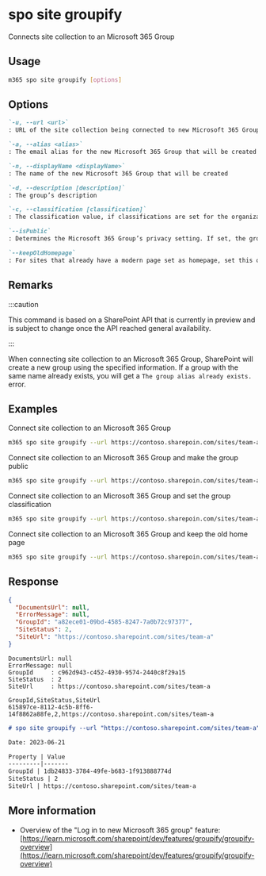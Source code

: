 
# spo site groupify

Connects site collection to an Microsoft 365 Group

## Usage

```sh
m365 spo site groupify [options]
```

## Options

```md definition-list
`-u, --url <url>`
: URL of the site collection being connected to new Microsoft 365 Group

`-a, --alias <alias>`
: The email alias for the new Microsoft 365 Group that will be created

`-n, --displayName <displayName>`
: The name of the new Microsoft 365 Group that will be created

`-d, --description [description]`
: The group’s description

`-c, --classification [classification]`
: The classification value, if classifications are set for the organization. If no value is provided, the default classification will be set, if one is configured

`--isPublic`
: Determines the Microsoft 365 Group’s privacy setting. If set, the group will be public, otherwise it will be private

`--keepOldHomepage`
: For sites that already have a modern page set as homepage, set this option, to keep it as the homepage
```

<Global />

## Remarks

:::caution

This command is based on a SharePoint API that is currently in preview and is subject to change once the API reached general availability.

:::

When connecting site collection to an Microsoft 365 Group, SharePoint will create a new group using the specified information. If a group with the same name already exists, you will get a `The group alias already exists.` error.

## Examples

Connect site collection to an Microsoft 365 Group

```sh
m365 spo site groupify --url https://contoso.sharepoin.com/sites/team-a --alias team-a --displayName 'Team A'
```

Connect site collection to an Microsoft 365 Group and make the group public

```sh
m365 spo site groupify --url https://contoso.sharepoin.com/sites/team-a --alias team-a --displayName 'Team A' --isPublic
```

Connect site collection to an Microsoft 365 Group and set the group classification

```sh
m365 spo site groupify --url https://contoso.sharepoin.com/sites/team-a --alias team-a --displayName 'Team A' --classification HBI
```

Connect site collection to an Microsoft 365 Group and keep the old home page

```sh
m365 spo site groupify --url https://contoso.sharepoin.com/sites/team-a --alias team-a --displayName 'Team A' --keepOldHomepage
```

## Response

<Tabs>
  <TabItem value="JSON">

  ```json
  {
    "DocumentsUrl": null,
    "ErrorMessage": null,
    "GroupId": "a82ece01-09bd-4585-8247-7a0b72c97377",
    "SiteStatus": 2,
    "SiteUrl": "https://contoso.sharepoint.com/sites/team-a"
  }
  ```

  </TabItem>
  <TabItem value="Text">

  ```text
  DocumentsUrl: null
  ErrorMessage: null
  GroupId     : c962d943-c452-4930-9574-2440c8f29a15
  SiteStatus  : 2
  SiteUrl     : https://contoso.sharepoint.com/sites/team-a
  ```

  </TabItem>
  <TabItem value="CSV">

  ```csv
  GroupId,SiteStatus,SiteUrl
  615897ce-8112-4c5b-8ff6-14f8862a88fe,2,https://contoso.sharepoint.com/sites/team-a
  ```

  </TabItem>
  <TabItem value="Markdown">

  ```md
  # spo site groupify --url "https://contoso.sharepoint.com/sites/team-a" --alias "team-a" --displayName "team-a"

  Date: 2023-06-21

  Property | Value
  ---------|-------
  GroupId | 1db24833-3784-49fe-b683-1f913888774d
  SiteStatus | 2
  SiteUrl | https://contoso.sharepoint.com/sites/team-a
  ```

  </TabItem>
</Tabs>

## More information

- Overview of the "Log in to new Microsoft 365 group" feature: [https://learn.microsoft.com/sharepoint/dev/features/groupify/groupify-overview](https://learn.microsoft.com/sharepoint/dev/features/groupify/groupify-overview)
